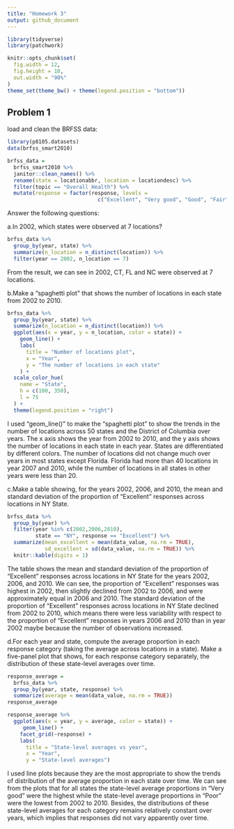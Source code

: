 ```yaml
---
title: "Homework 3"
output: github_document
---
```


```r
library(tidyverse)
library(patchwork)

knitr::opts_chunk$set(
  fig.width = 12,
  fig.height = 10, 
  out.width = "90%"
)
theme_set(theme_bw() + theme(legend.position = "bottom"))
```

## Problem 1
load and clean the BRFSS data:
```r
library(p8105.datasets)
data(brfss_smart2010)

brfss_data = 
  brfss_smart2010 %>% 
  janitor::clean_names() %>% 
  rename(state = locationabbr, location = locationdesc) %>% 
  filter(topic == "Overall Health") %>% 
  mutate(response = factor(response, levels = 
                             c("Excellent", "Very good", "Good", "Fair", "Poor")))
```
Answer the following questions:

a.In 2002, which states were observed at 7 locations?
```r
brfss_data %>% 
  group_by(year, state) %>%
  summarize(n_location = n_distinct(location)) %>% 
  filter(year == 2002, n_location == 7)
```
From the result, we can see in 2002, CT, FL and NC were observed at 7 locations.

b.Make a “spaghetti plot” that shows the number of locations in each state from 2002 to 2010.
```r
brfss_data %>% 
  group_by(year, state) %>%
  summarize(n_location = n_distinct(location)) %>% 
  ggplot(aes(x = year, y = n_location, color = state)) + 
    geom_line() + 
    labs(
      title = "Number of locations plot",
      x = "Year",
      y = "The number of locations in each state"
    ) +
  scale_color_hue(
    name = "State",
    h = c(100, 350),
    l = 75
  ) +
  theme(legend.position = "right")
```

I used "geom_line()" to make the "spaghetti plot" to show the trends in the number of locations across 50 states and the District of Columbia over years. The x axis shows the year from 2002 to 2010, and the y axis shows the number of locations in each state in each year. States are differentiated by different colors. The number of locations did not change much over years in most states except Florida. Florida had more than 40 locations in year 2007 and 2010, while the number of locations in all states in other years were less than 20.

c.Make a table showing, for the years 2002, 2006, and 2010, the mean and standard deviation of the proportion of “Excellent” responses across locations in NY State.
```r
brfss_data %>% 
  group_by(year) %>%
  filter(year %in% c(2002,2006,2010),
         state == "NY", response == "Excellent") %>% 
  summarize(mean_excellent = mean(data_value, na.rm = TRUE),
            sd_excellent = sd(data_value, na.rm = TRUE)) %>% 
  knitr::kable(digits = 1)
```

The table shows the mean and standard deviation of the proportion of “Excellent” responses across locations in NY State for the years 2002, 2006, and 2010. We can see, the proportion of “Excellent” responses was highest in 2002, then slightly declined from 2002 to 2006, and were approximately equal in 2006 and 2010. The standard deviation of the proportion of “Excellent” responses across locations in NY State declined from 2002 to 2010, which means there were less variability with respect to the proportion of “Excellent” responses in years 2006 and 2010 than in year 2002 maybe because the number of observations increased.

d.For each year and state, compute the average proportion in each response category (taking the average across locations in a state). Make a five-panel plot that shows, for each response category separately, the distribution of these state-level averages over time.
```r
response_average = 
  brfss_data %>% 
  group_by(year, state, response) %>%
  summarize(average = mean(data_value, na.rm = TRUE)) 
response_average

response_average %>% 
  ggplot(aes(x = year, y = average, color = state)) + 
     geom_line() + 
    facet_grid(~response) + 
    labs(
      title = "State-level averages vs year",
      x = "Year",
      y = "State-level averages")
```

I used line plots because they are the most appropriate to show the trends of distribution of the average proportion in each state over time. We can see from the plots that for all states the state-level average proportions in "Very good" were the highest while the state-level average proportions in "Poor" were the lowest from 2002 to 2010. Besides, the distributions of these state-level averages for each category remains relatively constant over years, which implies that responses did not vary apparently over time.
